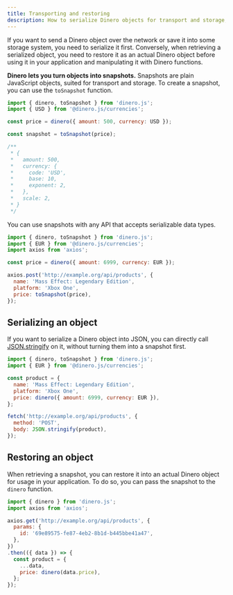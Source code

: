 ```yaml
---
title: Transporting and restoring
description: How to serialize Dinero objects for transport and storage, and restore snapshots into Dinero objects.
---
```


If you want to send a Dinero object over the network or save it into some storage system, you need to serialize it first. Conversely, when retrieving a serialized object, you need to restore it as an actual Dinero object before using it in your application and manipulating it with Dinero functions.

**Dinero lets you turn objects into snapshots.** Snapshots are plain JavaScript objects, suited for transport and storage. To create a snapshot, you can use the `toSnapshot` function.

```jsx
import { dinero, toSnapshot } from 'dinero.js';
import { USD } from '@dinero.js/currencies';

const price = dinero({ amount: 500, currency: USD });

const snapshot = toSnapshot(price);

/**
 * {
 *   amount: 500,
 *   currency: {
 *     code: 'USD',
 *     base: 10,
 *     exponent: 2,
 *   },
 *   scale: 2,
 * }
 */
```

You can use snapshots with any API that accepts serializable data types.

```jsx
import { dinero, toSnapshot } from 'dinero.js';
import { EUR } from '@dinero.js/currencies';
import axios from 'axios';

const price = dinero({ amount: 6999, currency: EUR });

axios.post('http://example.org/api/products', {
  name: 'Mass Effect: Legendary Edition',
  platform: 'Xbox One',
  price: toSnapshot(price),
});
```

## Serializing an object

If you want to serialize a Dinero object into JSON, you can directly call [JSON.stringify](https://developer.mozilla.org/en-US/docs/Web/JavaScript/Reference/Global_Objects/JSON/stringify) on it, without turning them into a snapshot first.

```jsx
import { dinero, toSnapshot } from 'dinero.js';
import { EUR } from '@dinero.js/currencies';

const product = {
  name: 'Mass Effect: Legendary Edition',
  platform: 'Xbox One',
  price: dinero({ amount: 6999, currency: EUR }),
};

fetch('http://example.org/api/products', {
  method: 'POST',
  body: JSON.stringify(product),
});
```

## Restoring an object

When retrieving a snapshot, you can restore it into an actual Dinero object for usage in your application. To do so, you can pass the snapshot to the `dinero` function.

```jsx
import { dinero } from 'dinero.js';
import axios from 'axios';

axios.get('http://example.org/api/products', {
  params: {
    id: '69e89575-fe87-4eb2-8b1d-b445bbe41a47',
  },
})
.then(({ data }) => {
  const product = {
    ...data,
    price: dinero(data.price),
  };
});
```

